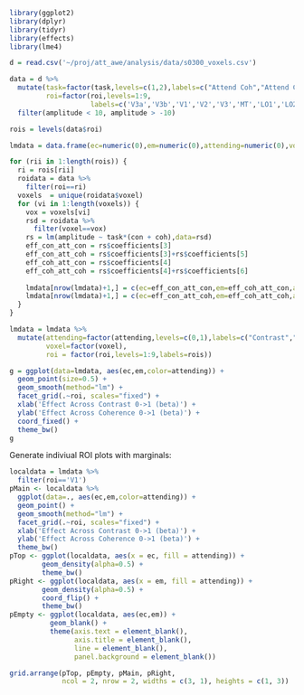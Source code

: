 
```r
library(ggplot2)
library(dplyr)
library(tidyr)
library(effects)
library(lme4)
```

```r
d = read.csv('~/proj/att_awe/analysis/data/s0300_voxels.csv')
```

```r
data = d %>%
  mutate(task=factor(task,levels=c(1,2),labels=c("Attend Coh","Attend Con")),
         roi=factor(roi,levels=1:9,
                    labels=c('V3a','V3b','V1','V2','V3','MT','LO1','LO2','V4'))) %>%
  filter(amplitude < 10, amplitude > -10)
```


```r
rois = levels(data$roi)

lmdata = data.frame(ec=numeric(0),em=numeric(0),attending=numeric(0),voxel=numeric(0),roi=numeric(0))

for (rii in 1:length(rois)) {
  ri = rois[rii]
  roidata = data %>%
    filter(roi==ri)
  voxels  = unique(roidata$voxel)
  for (vi in 1:length(voxels)) {
    vox = voxels[vi]
    rsd = roidata %>%
      filter(voxel==vox)
    rs = lm(amplitude ~ task*(con + coh),data=rsd)
    eff_con_att_con = rs$coefficients[3]
    eff_con_att_coh = rs$coefficients[3]+rs$coefficients[5]
    eff_coh_att_con = rs$coefficients[4]
    eff_coh_att_coh = rs$coefficients[4]+rs$coefficients[6]
    
    lmdata[nrow(lmdata)+1,] = c(ec=eff_con_att_con,em=eff_coh_att_con,attending=0,voxel=vox,roi = rii)
    lmdata[nrow(lmdata)+1,] = c(ec=eff_con_att_coh,em=eff_coh_att_coh,attending=1,voxel=vox, roi = rii)
  }
}
```

```r

lmdata = lmdata %>%
  mutate(attending=factor(attending,levels=c(0,1),labels=c("Contrast","Coherence")),
         voxel=factor(voxel),
         roi = factor(roi,levels=1:9,labels=rois))

```


```r
g = ggplot(data=lmdata, aes(ec,em,color=attending)) +
  geom_point(size=0.5) +
  geom_smooth(method="lm") +
  facet_grid(.~roi, scales="fixed") +
  xlab('Effect Across Contrast 0->1 (beta)') +
  ylab('Effect Across Coherence 0->1 (beta)') +
  coord_fixed() +
  theme_bw()
g
```


Generate indiviual ROI plots with marginals:

```r
localdata = lmdata %>%
  filter(roi=='V1')
pMain <- localdata %>%
  ggplot(data=., aes(ec,em,color=attending)) +
  geom_point() +
  geom_smooth(method="lm") +
  facet_grid(.~roi, scales="fixed") +
  xlab('Effect Across Contrast 0->1 (beta)') +
  ylab('Effect Across Coherence 0->1 (beta)') +
  theme_bw()
pTop <- ggplot(localdata, aes(x = ec, fill = attending)) +
        geom_density(alpha=0.5) +
        theme_bw()
pRight <- ggplot(localdata, aes(x = em, fill = attending)) +
        geom_density(alpha=0.5) +
        coord_flip() +
        theme_bw()
pEmpty <- ggplot(localdata, aes(ec,em)) +
          geom_blank() +
          theme(axis.text = element_blank(),
                axis.title = element_blank(),
                line = element_blank(),
                panel.background = element_blank())

grid.arrange(pTop, pEmpty, pMain, pRight,
             ncol = 2, nrow = 2, widths = c(3, 1), heights = c(1, 3))

```



